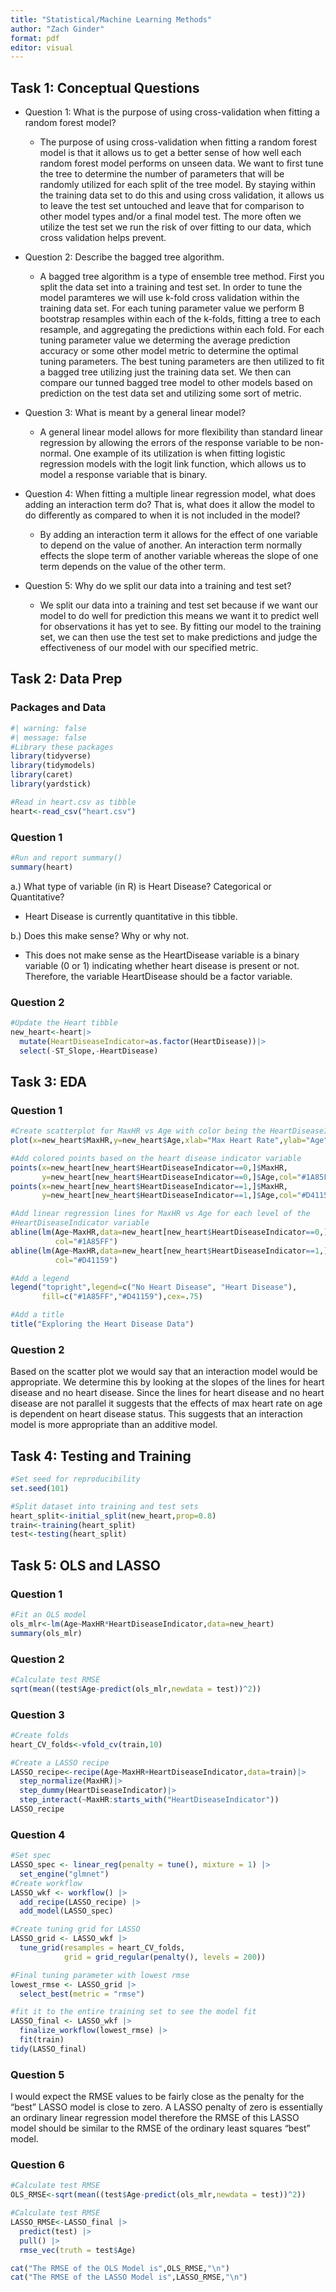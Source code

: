 ```yaml
---
title: "Statistical/Machine Learning Methods"
author: "Zach Ginder"
format: pdf
editor: visual
---
```


## Task 1: Conceptual Questions

-   Question 1: What is the purpose of using cross-validation when fitting a random forest model?

    -   The purpose of using cross-validation when fitting a random forest model is that it allows us to get a better sense of how well each random forest model performs on unseen data. We want to first tune the tree to determine the number of parameters that will be randomly utilized for each split of the tree model. By staying within the training data set to do this and using cross validation, it allows us to leave the test set untouched and leave that for comparison to other model types and/or a final model test. The more often we utilize the test set we run the risk of over fitting to our data, which cross validation helps prevent.

-   Question 2: Describe the bagged tree algorithm.

    -   A bagged tree algorithm is a type of ensemble tree method. First you split the data set into a training and test set. In order to tune the model paramteres we will use k-fold cross validation within the training data set. For each tuning parameter value we perform B bootstrap resamples within each of the k-folds, fitting a tree to each resample, and aggregating the predictions within each fold. For each tuning parameter value we determing the average prediction accuracy or some other model metric to determine the optimal tuning parameters. The best tuning parameters are then utilized to fit a bagged tree utilizing just the training data set. We then can compare our tunned bagged tree model to other models based on prediction on the test data set and utilizing some sort of metric.

-   Question 3: What is meant by a general linear model?

    -   A general linear model allows for more flexibility than standard linear regression by allowing the errors of the response variable to be non-normal. One example of its utilization is when fitting logistic regression models with the logit link function, which allows us to model a response variable that is binary.

-   Question 4: When fitting a multiple linear regression model, what does adding an interaction term do? That is, what does it allow the model to do differently as compared to when it is not included in the model?

    -   By adding an interaction term it allows for the effect of one variable to depend on the value of another. An interaction term normally effects the slope term of another variable whereas the slope of one term depends on the value of the other term.

-   Question 5: Why do we split our data into a training and test set?

    -   We split our data into a training and test set because if we want our model to do well for prediction this means we want it to predict well for observations it has yet to see. By fitting our model to the training set, we can then use the test set to make predictions and judge the effectiveness of our model with our specified metric.

## Task 2: Data Prep

### Packages and Data

```r
#| warning: false
#| message: false
#Library these packages
library(tidyverse)
library(tidymodels)
library(caret)
library(yardstick)

#Read in heart.csv as tibble
heart<-read_csv("heart.csv")
```

### Question 1

```r
#Run and report summary()
summary(heart)
```

a.) What type of variable (in R) is Heart Disease? Categorical or Quantitative?

-   Heart Disease is currently quantitative in this tibble.

b.) Does this make sense? Why or why not.

-   This does not make sense as the HeartDisease variable is a binary variable (0 or 1) indicating whether heart disease is present or not. Therefore, the variable HeartDisease should be a factor variable.

### Question 2

```r
#Update the Heart tibble
new_heart<-heart|>
  mutate(HeartDiseaseIndicator=as.factor(HeartDisease))|>
  select(-ST_Slope,-HeartDisease)
```

## Task 3: EDA

### Question 1

```r
#Create scatterplot for MaxHR vs Age with color being the HeartDiseaseIndicator
plot(x=new_heart$MaxHR,y=new_heart$Age,xlab="Max Heart Rate",ylab="Age")

#Add colored points based on the heart disease indicator variable
points(x=new_heart[new_heart$HeartDiseaseIndicator==0,]$MaxHR,
       y=new_heart[new_heart$HeartDiseaseIndicator==0,]$Age,col="#1A85FF")
points(x=new_heart[new_heart$HeartDiseaseIndicator==1,]$MaxHR,
       y=new_heart[new_heart$HeartDiseaseIndicator==1,]$Age,col="#D41159")

#Add linear regression lines for MaxHR vs Age for each level of the
#HeartDiseaseIndicator variable
abline(lm(Age~MaxHR,data=new_heart[new_heart$HeartDiseaseIndicator==0,]),
          col="#1A85FF")
abline(lm(Age~MaxHR,data=new_heart[new_heart$HeartDiseaseIndicator==1,]),
          col="#D41159")

#Add a legend
legend("topright",legend=c("No Heart Disease", "Heart Disease"),
       fill=c("#1A85FF","#D41159"),cex=.75)

#Add a title
title("Exploring the Heart Disease Data")
```

### Question 2

Based on the scatter plot we would say that an interaction model would be appropriate. We determine this by looking at the slopes of the lines for heart disease and no heart disease. Since the lines for heart disease and no heart disease are not parallel it suggests that the effects of max heart rate on age is dependent on heart disease status. This suggests that an interaction model is more appropriate than an additive model.

## Task 4: Testing and Training

```r
#Set seed for reproducibility
set.seed(101)

#Split dataset into training and test sets
heart_split<-initial_split(new_heart,prop=0.8)
train<-training(heart_split)
test<-testing(heart_split)
```

## Task 5: OLS and LASSO

### Question 1

```r
#Fit an OLS model
ols_mlr<-lm(Age~MaxHR*HeartDiseaseIndicator,data=new_heart)
summary(ols_mlr)
```

### Question 2

```r
#Calculate test RMSE
sqrt(mean((test$Age-predict(ols_mlr,newdata = test))^2))
```

### Question 3

```r
#Create folds
heart_CV_folds<-vfold_cv(train,10)

#Create a LASSO recipe
LASSO_recipe<-recipe(Age~MaxHR+HeartDiseaseIndicator,data=train)|>
  step_normalize(MaxHR)|>
  step_dummy(HeartDiseaseIndicator)|>
  step_interact(~MaxHR:starts_with("HeartDiseaseIndicator"))
LASSO_recipe
```

### Question 4

```r
#Set spec
LASSO_spec <- linear_reg(penalty = tune(), mixture = 1) |>
  set_engine("glmnet")
#Create workflow
LASSO_wkf <- workflow() |>
  add_recipe(LASSO_recipe) |>
  add_model(LASSO_spec)

#Create tuning grid for LASSO
LASSO_grid <- LASSO_wkf |>
  tune_grid(resamples = heart_CV_folds,
            grid = grid_regular(penalty(), levels = 200)) 

#Final tuning parameter with lowest rmse
lowest_rmse <- LASSO_grid |>
  select_best(metric = "rmse")

#fit it to the entire training set to see the model fit
LASSO_final <- LASSO_wkf |>
  finalize_workflow(lowest_rmse) |>
  fit(train)
tidy(LASSO_final)

```

### Question 5

I would expect the RMSE values to be fairly close as the penalty for the "best" LASSO model is close to zero. A LASSO penalty of zero is essentially an ordinary linear regression model therefore the RMSE of this LASSO model should be similar to the RMSE of the ordinary least squares "best" model.

### Question 6

```r

#Calculate test RMSE
OLS_RMSE<-sqrt(mean((test$Age-predict(ols_mlr,newdata = test))^2))

#Calculate test RMSE
LASSO_RMSE<-LASSO_final |>
  predict(test) |>
  pull() |>
  rmse_vec(truth = test$Age)

cat("The RMSE of the OLS Model is",OLS_RMSE,"\n")
cat("The RMSE of the LASSO Model is",LASSO_RMSE,"\n")
```
